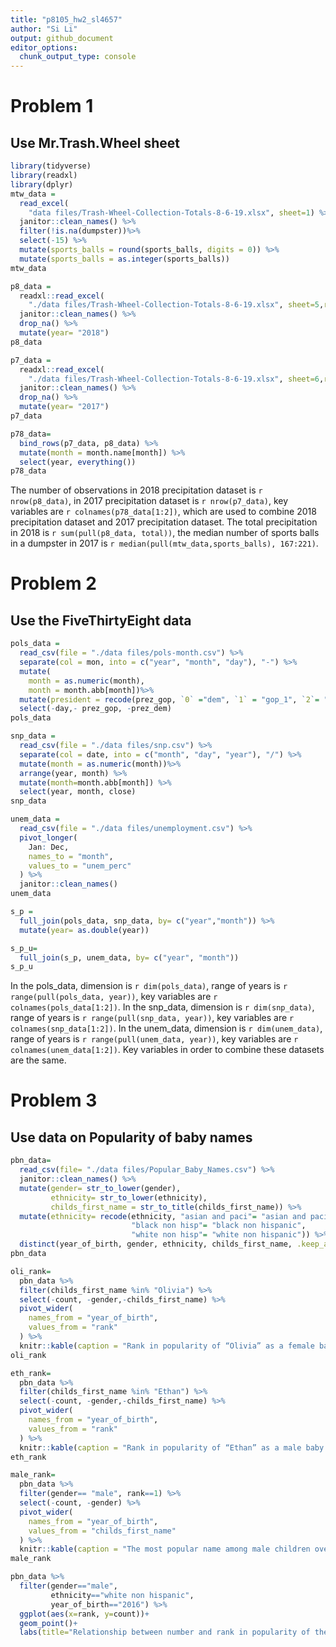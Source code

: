 ```yaml
---
title: "p8105_hw2_sl4657"
author: "Si Li"
output: github_document
editor_options: 
  chunk_output_type: console
---
```


# Problem 1
## Use Mr.Trash.Wheel sheet
```r
library(tidyverse)
library(readxl)
library(dplyr)
mtw_data = 
  read_excel(
    "data files/Trash-Wheel-Collection-Totals-8-6-19.xlsx", sheet=1) %>% 
  janitor::clean_names() %>% 
  filter(!is.na(dumpster))%>% 
  select(-15) %>% 
  mutate(sports_balls = round(sports_balls, digits = 0)) %>% 
  mutate(sports_balls = as.integer(sports_balls))
mtw_data
```

```r
p8_data = 
  readxl::read_excel(
    "./data files/Trash-Wheel-Collection-Totals-8-6-19.xlsx", sheet=5,range = "A2:B14") %>% 
  janitor::clean_names() %>% 
  drop_na() %>% 
  mutate(year= "2018")
p8_data

p7_data = 
  readxl::read_excel(
    "./data files/Trash-Wheel-Collection-Totals-8-6-19.xlsx", sheet=6,range = "A2:B14") %>% 
  janitor::clean_names() %>% 
  drop_na() %>% 
  mutate(year= "2017")
p7_data

p78_data=
  bind_rows(p7_data, p8_data) %>% 
  mutate(month = month.name[month]) %>% 
  select(year, everything())
p78_data
```
The number of observations in 2018 precipitation dataset is `r nrow(p8_data)`, in 2017 precipitation dataset is `r nrow(p7_data)`, key variables are `r colnames(p78_data[1:2])`, which are used to combine 2018 precipitation dataset and 2017 precipitation dataset. The total precipitation in 2018 is `r sum(pull(p8_data, total))`, the median number of sports balls in a dumpster in 2017 is `r median(pull(mtw_data,sports_balls), 167:221)`.

# Problem 2
##  Use the FiveThirtyEight data
```r
pols_data = 
  read_csv(file = "./data files/pols-month.csv") %>% 
  separate(col = mon, into = c("year", "month", "day"), "-") %>%
  mutate(
    month = as.numeric(month),
    month = month.abb[month])%>% 
  mutate(president = recode(prez_gop, `0` ="dem", `1` = "gop_1", `2`= "gop_2")) %>% 
  select(-day,- prez_gop, -prez_dem)
pols_data

snp_data =
  read_csv(file = "./data files/snp.csv") %>% 
  separate(col = date, into = c("month", "day", "year"), "/") %>% 
  mutate(month = as.numeric(month))%>% 
  arrange(year, month) %>% 
  mutate(month=month.abb[month]) %>% 
  select(year, month, close) 
snp_data

unem_data =
  read_csv(file = "./data files/unemployment.csv") %>% 
  pivot_longer(
    Jan: Dec,
    names_to = "month",
    values_to = "unem_perc"
  ) %>% 
  janitor::clean_names()
unem_data

s_p = 
  full_join(pols_data, snp_data, by= c("year","month")) %>% 
  mutate(year= as.double(year))

s_p_u=
  full_join(s_p, unem_data, by= c("year", "month"))
s_p_u

```
In the pols_data, dimension is `r dim(pols_data)`, range of years is `r range(pull(pols_data, year))`,  key variables are `r colnames(pols_data[1:2])`.
In the snp_data, dimension is `r dim(snp_data)`, range of years is `r range(pull(snp_data, year))`,  key variables are `r colnames(snp_data[1:2])`.
In the unem_data, dimension is `r dim(unem_data)`, range of years is `r range(pull(unem_data, year))`,  key variables are `r colnames(unem_data[1:2])`.
Key variables in order to combine these datasets are the same.

# Problem 3
## Use data on Popularity of baby names
```r
pbn_data=
  read_csv(file= "./data files/Popular_Baby_Names.csv") %>%
  janitor::clean_names() %>%
  mutate(gender= str_to_lower(gender),
         ethnicity= str_to_lower(ethnicity),
         childs_first_name = str_to_title(childs_first_name)) %>% 
  mutate(ethnicity= recode(ethnicity, "asian and paci"= "asian and pacific islander", 
                           "black non hisp"= "black non hispanic",
                           "white non hisp"= "white non hispanic")) %>% 
  distinct(year_of_birth, gender, ethnicity, childs_first_name, .keep_all = TRUE)
pbn_data

oli_rank=
  pbn_data %>%
  filter(childs_first_name %in% "Olivia") %>% 
  select(-count, -gender,-childs_first_name) %>% 
  pivot_wider(
    names_from = "year_of_birth",
    values_from = "rank"
  ) %>% 
  knitr::kable(caption = "Rank in popularity of “Olivia” as a female baby name over time")
oli_rank

eth_rank=
  pbn_data %>% 
  filter(childs_first_name %in% "Ethan") %>% 
  select(-count, -gender,-childs_first_name) %>% 
  pivot_wider(
    names_from = "year_of_birth",
    values_from = "rank"
  ) %>% 
  knitr::kable(caption = "Rank in popularity of “Ethan” as a male baby name over time")
eth_rank

male_rank=
  pbn_data %>% 
  filter(gender== "male", rank==1) %>% 
  select(-count, -gender) %>% 
  pivot_wider(
    names_from = "year_of_birth",
    values_from = "childs_first_name"
  ) %>% 
  knitr::kable(caption = "The most popular name among male children over time")
male_rank

pbn_data %>% 
  filter(gender=="male",
         ethnicity=="white non hispanic",
         year_of_birth=="2016") %>% 
  ggplot(aes(x=rank, y=count))+
  geom_point()+
  labs(title="Relationship between number and rank in popularity of the name of a male, white non-hispanic child born in 2016")
```

